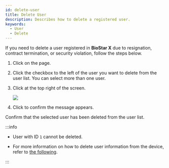 ```yaml
---
id: delete-user
title: Delete User
description: Describes how to delete a registered user.
keywords:
  - User
  - Delete
---
```


If you need to delete a user registered in **BioStar X** due to resignation, contract termination, or security violation, follow the steps below.

1. Click <Cmd sid='shell.header.user' /> on the <Cmd sid='shell.header.launcher' /> page.

2. Click the checkbox to the left of the user you want to delete from the user list. You can select more than one user.

3. Click <Cmd sid='common.delete' /> at the top right of the screen.

   <Image src='/img/biostarx-remove-users.png' />

4. Click <Cmd sid='common.delete' /> to confirm the message appears.

Confirm that the selected user has been deleted from the user list.

:::info

* User with ID `1` cannot be deleted.

* For more information on how to delete user information from the device, refer to [the following](settings-device-manage-device-users).

:::
